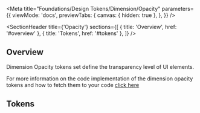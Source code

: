
<Meta
  title="Foundations/Design Tokens/Dimension/Opacity"
  parameters={{
    viewMode: 'docs',
    previewTabs: {
      canvas: { hidden: true },
    },
  }}
/>

<SectionHeader
  title={'Opacity'}
  sections={[
    { title: 'Overview', href: '#overview' },
    { title: 'Tokens', href: '#tokens' },
  ]}
/>

## Overview

Dimension Opacity tokens set define the transparency level of UI elements.

For more information on the code implementation of the dimension opacity tokens and how to fetch them to your code [click here](../?path=/docs/utilities-theme-utilities--overview)

## Tokens

<OpacityShowcase />
